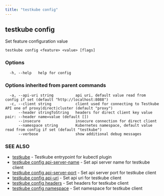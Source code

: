 ```yaml
---
title: "testkube config"
---
```

<head>
  <meta name="docsearch:indexPrefix" content="reference-doc" />
</head>

## testkube config

Set feature configuration value

```
testkube config <feature> <value> [flags]
```

### Options

```
  -h, --help   help for config
```

### Options inherited from parent commands

```
  -a, --api-uri string          api uri, default value read from config if set (default "http://localhost:8088")
  -c, --client string           client used for connecting to Testkube API one of proxy|direct|cluster (default "proxy")
      --header stringToString   headers for direct client key value pair: --header name=value (default [])
      --insecure                insecure connection for direct client
      --namespace string        Kubernetes namespace, default value read from config if set (default "testkube")
      --verbose                 show additional debug messages
```

### SEE ALSO

* [testkube](testkube.mdx)	 - Testkube entrypoint for kubectl plugin
* [testkube config api-server-name](testkube-config-api-server-name.mdx)	 - Set api server name for testkube client
* [testkube config api-server-port](testkube-config-api-server-port.mdx)	 - Set api server port for testkube client
* [testkube config api-uri](testkube-config-api-uri.mdx)	 - Set api uri for testkube client
* [testkube config headers](testkube-config-headers.mdx)	 - Set headers for testkube client
* [testkube config namespace](testkube-config-namespace.mdx)	 - Set namespace for testkube client


